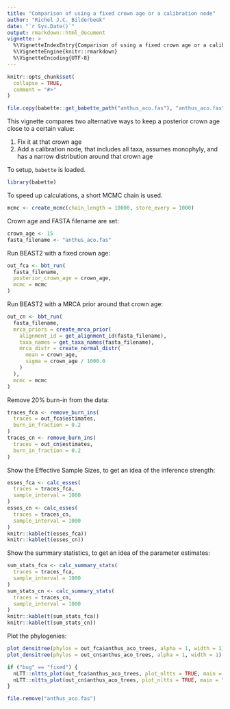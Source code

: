 ```yaml
---
title: "Comparison of using a fixed crown age or a calibration node"
author: "Richel J.C. Bilderbeek"
date: "`r Sys.Date()`"
output: rmarkdown::html_document
vignette: >
  %\VignetteIndexEntry{Comparison of using a fixed crown age or a calibration node}
  %\VignetteEngine{knitr::rmarkdown}
  %\VignetteEncoding{UTF-8}
---
```


```r
knitr::opts_chunk$set(
  collapse = TRUE,
  comment = "#>"
)
```

```r
file.copy(babette::get_babette_path("anthus_aco.fas"), "anthus_aco.fas")
```

This vignette compares two alternative ways to keep a posterior crown
age close to a certain value:

  1. Fix it at that crown age
  2. Add a calibration node, that includes all taxa, assumes monophyly,
     and has a narrow distribution around that crown age 

To setup, `babette` is loaded.

```r
library(babette)
```

To speed up calculations, a short MCMC chain is used.

```r
mcmc <- create_mcmc(chain_length = 10000, store_every = 1000)
```

Crown age and FASTA filename are set:

```r
crown_age <- 15
fasta_filename <- "anthus_aco.fas"
```

Run BEAST2 with a fixed crown age:

```r
out_fca <- bbt_run(
  fasta_filename,
  posterior_crown_age = crown_age,
  mcmc = mcmc
)
```

Run BEAST2 with a MRCA prior around that crown age:

```r
out_cn <- bbt_run(
  fasta_filename,
  mrca_priors = create_mrca_prior(
    alignment_id = get_alignment_id(fasta_filename),
    taxa_names = get_taxa_names(fasta_filename),
    mrca_distr = create_normal_distr(
      mean = crown_age,
      sigma = crown_age / 1000.0
    )
  ),
  mcmc = mcmc
)
```

Remove 20% burn-in from the data:

```r
traces_fca <- remove_burn_ins(
  traces = out_fca$estimates, 
  burn_in_fraction = 0.2
)
traces_cn <- remove_burn_ins(
  traces = out_cn$estimates, 
  burn_in_fraction = 0.2
)
```

Show the Effective Sample Sizes, to get an idea
of the inference strength:

```r
esses_fca <- calc_esses(
  traces = traces_fca, 
  sample_interval = 1000
)
esses_cn <- calc_esses(
  traces = traces_cn, 
  sample_interval = 1000
)
knitr::kable(t(esses_fca))
knitr::kable(t(esses_cn))
```

Show the summary statistics, to get an idea
of the parameter estimates:


```r
sum_stats_fca <- calc_summary_stats(
  traces = traces_fca, 
  sample_interval = 1000
)
sum_stats_cn <- calc_summary_stats(
  traces = traces_cn, 
  sample_interval = 1000
)
knitr::kable(t(sum_stats_fca))
knitr::kable(t(sum_stats_cn))
```

Plot the phylogenies:

```r
plot_densitree(phylos = out_fca$anthus_aco_trees, alpha = 1, width = 1)
plot_densitree(phylos = out_cn$anthus_aco_trees, alpha = 1, width = 1)
```

```r
if ("bug" == "fixed") {
  nLTT::nltts_plot(out_fca$anthus_aco_trees, plot_nltts = TRUE, main = "Fixed crown age")
  nLTT::nltts_plot(out_cn$anthus_aco_trees, plot_nltts = TRUE, main = "Calibration node")
}
```

```r
file.remove("anthus_aco.fas")
```
